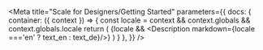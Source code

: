 

<Meta title="Scale for Designers/Getting Started"
      parameters={{
          docs: {
              container: ({ context }) => {
                  const locale = context && context.globals && context.globals.locale
                  return (
                      <DocsContainer context={context}>
                          {locale && <Description markdown={locale ==='en' ? text_en : text_de}/>}
                      </DocsContainer>
                  )
              }
          },
      }}
/>
